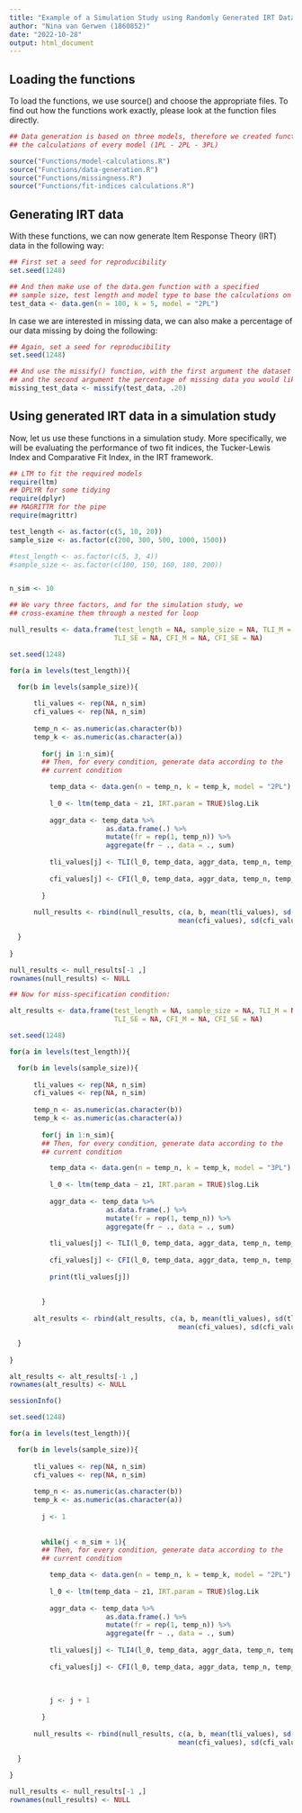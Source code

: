 ```yaml
---
title: "Example of a Simulation Study using Randomly Generated IRT Data"
author: "Nina van Gerwen (1860852)"
date: "2022-10-28"
output: html_document
---
```


## Loading the functions

To load the functions, we use source() and choose the appropriate files. To 
find out how the functions work exactly, please look at the function files directly.

```r
## Data generation is based on three models, therefore we created functions for
## the calculations of every model (1PL - 2PL - 3PL)

source("Functions/model-calculations.R")
source("Functions/data-generation.R")
source("Functions/missingness.R")
source("Functions/fit-indices calculations.R")

```


## Generating IRT data

With these functions, we can now generate Item Response Theory (IRT) data in the following way:

```r
## First set a seed for reproducibility
set.seed(1248)

## And then make use of the data.gen function with a specified 
## sample size, test length and model type to base the calculations on
test_data <- data.gen(n = 100, k = 5, model = "2PL")
```

In case we are interested in missing data, we can also make a percentage
of our data missing by doing the following:

```r
## Again, set a seed for reproducibility
set.seed(1248)

## And use the missify() function, with the first argument the dataset
## and the second argument the percentage of missing data you would like
missing_test_data <- missify(test_data, .20)
```


## Using generated IRT data in a simulation study

Now, let us use these functions in a simulation study. More specifically,
we will be evaluating the performance of two fit indices, the Tucker-Lewis Index and
Comparative Fit Index, in the IRT framework.

```r
## LTM to fit the required models
require(ltm)
## DPLYR for some tidying
require(dplyr)
## MAGRITTR for the pipe
require(magrittr)

test_length <- as.factor(c(5, 10, 20))
sample_size <- as.factor(c(200, 300, 500, 1000, 1500))

#test_length <- as.factor(c(5, 3, 4))
#sample_size <- as.factor(c(100, 150, 160, 180, 200))


n_sim <- 10

## We vary three factors, and for the simulation study, we 
## cross-examine them through a nested for loop

null_results <- data.frame(test_length = NA, sample_size = NA, TLI_M = NA,
                          TLI_SE = NA, CFI_M = NA, CFI_SE = NA)

set.seed(1248)

for(a in levels(test_length)){

  for(b in levels(sample_size)){
    
      tli_values <- rep(NA, n_sim)
      cfi_values <- rep(NA, n_sim)
      
      temp_n <- as.numeric(as.character(b))
      temp_k <- as.numeric(as.character(a))
      
        for(j in 1:n_sim){
        ## Then, for every condition, generate data according to the
        ## current condition

          temp_data <- data.gen(n = temp_n, k = temp_k, model = "2PL")
                        
          l_0 <- ltm(temp_data ~ z1, IRT.param = TRUE)$log.Lik
          
          aggr_data <- temp_data %>%
                        as.data.frame(.) %>%
                        mutate(fr = rep(1, temp_n)) %>%
                        aggregate(fr ~ ., data = ., sum)
          
          tli_values[j] <- TLI(l_0, temp_data, aggr_data, temp_n, temp_k)
          
          cfi_values[j] <- CFI(l_0, temp_data, aggr_data, temp_n, temp_k)
          
        }
      
      null_results <- rbind(null_results, c(a, b, mean(tli_values), sd(tli_values),
                                          mean(cfi_values), sd(cfi_values)))

  }
  
}

null_results <- null_results[-1 ,]
rownames(null_results) <- NULL

## Now for miss-specification condition:

alt_results <- data.frame(test_length = NA, sample_size = NA, TLI_M = NA,
                          TLI_SE = NA, CFI_M = NA, CFI_SE = NA)

set.seed(1248)

for(a in levels(test_length)){

  for(b in levels(sample_size)){
    
      tli_values <- rep(NA, n_sim)
      cfi_values <- rep(NA, n_sim)
      
      temp_n <- as.numeric(as.character(b))
      temp_k <- as.numeric(as.character(a))
      
        for(j in 1:n_sim){
        ## Then, for every condition, generate data according to the
        ## current condition

          temp_data <- data.gen(n = temp_n, k = temp_k, model = "3PL")
                        
          l_0 <- ltm(temp_data ~ z1, IRT.param = TRUE)$log.Lik
          
          aggr_data <- temp_data %>%
                        as.data.frame(.) %>%
                        mutate(fr = rep(1, temp_n)) %>%
                        aggregate(fr ~ ., data = ., sum)
          
          tli_values[j] <- TLI(l_0, temp_data, aggr_data, temp_n, temp_k)
          
          cfi_values[j] <- CFI(l_0, temp_data, aggr_data, temp_n, temp_k)
          
          print(tli_values[j])
          
        
        }
      
      alt_results <- rbind(alt_results, c(a, b, mean(tli_values), sd(tli_values),
                                          mean(cfi_values), sd(cfi_values)))

  }
  
}

alt_results <- alt_results[-1 ,]
rownames(alt_results) <- NULL

```


```r
sessionInfo()
```

        
```r
set.seed(1248)

for(a in levels(test_length)){

  for(b in levels(sample_size)){
    
      tli_values <- rep(NA, n_sim)
      cfi_values <- rep(NA, n_sim)
      
      temp_n <- as.numeric(as.character(b))
      temp_k <- as.numeric(as.character(a))
      
        j <- 1
        
        
        while(j < n_sim + 1){
        ## Then, for every condition, generate data according to the
        ## current condition

          temp_data <- data.gen(n = temp_n, k = temp_k, model = "2PL")
                        
          l_0 <- ltm(temp_data ~ z1, IRT.param = TRUE)$log.Lik
          
          aggr_data <- temp_data %>%
                        as.data.frame(.) %>%
                        mutate(fr = rep(1, temp_n)) %>%
                        aggregate(fr ~ ., data = ., sum)
          
          tli_values[j] <- TLI4(l_0, temp_data, aggr_data, temp_n, temp_k)
          
          cfi_values[j] <- CFI(l_0, temp_data, aggr_data, temp_n, temp_k)
          
       
          
          j <- j + 1
       
        }
      
      null_results <- rbind(null_results, c(a, b, mean(tli_values), sd(tli_values),
                                          mean(cfi_values), sd(cfi_values)))

  }
  
}

null_results <- null_results[-1 ,]
rownames(null_results) <- NULL
```


